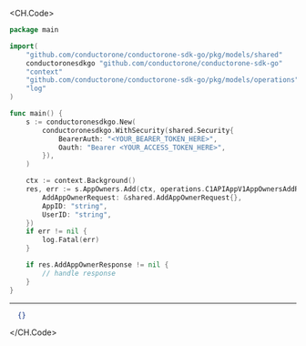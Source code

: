 
<CH.Code>
```go Add.go
package main

import(
	"github.com/conductorone/conductorone-sdk-go/pkg/models/shared"
	conductoronesdkgo "github.com/conductorone/conductorone-sdk-go"
	"context"
	"github.com/conductorone/conductorone-sdk-go/pkg/models/operations"
	"log"
)

func main() {
    s := conductoronesdkgo.New(
        conductoronesdkgo.WithSecurity(shared.Security{
            BearerAuth: "<YOUR_BEARER_TOKEN_HERE>",
            Oauth: "Bearer <YOUR_ACCESS_TOKEN_HERE>",
        }),
    )

    ctx := context.Background()
    res, err := s.AppOwners.Add(ctx, operations.C1APIAppV1AppOwnersAddRequest{
        AddAppOwnerRequest: &shared.AddAppOwnerRequest{},
        AppID: "string",
        UserID: "string",
    })
    if err != nil {
        log.Fatal(err)
    }

    if res.AddAppOwnerResponse != nil {
        // handle response
    }
}
```
---

```json Example Response
  {}
```
</CH.Code>
